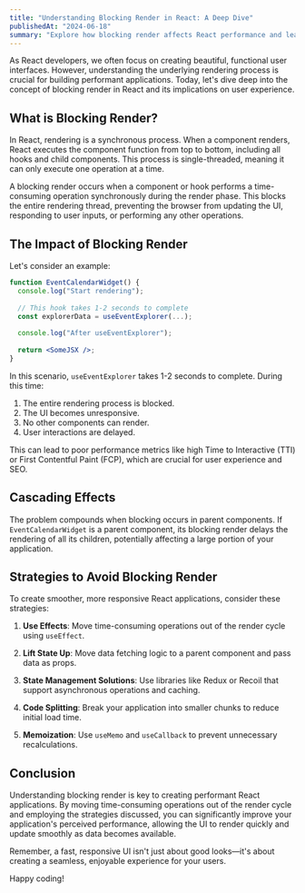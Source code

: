 ```yaml
---
title: "Understanding Blocking Render in React: A Deep Dive"
publishedAt: "2024-06-18"
summary: "Explore how blocking render affects React performance and learn strategies to optimize your components."
---
```


As React developers, we often focus on creating beautiful, functional user interfaces. However, understanding the underlying rendering process is crucial for building performant applications. Today, let's dive deep into the concept of blocking render in React and its implications on user experience.

## What is Blocking Render?

In React, rendering is a synchronous process. When a component renders, React executes the component function from top to bottom, including all hooks and child components. This process is single-threaded, meaning it can only execute one operation at a time.

A blocking render occurs when a component or hook performs a time-consuming operation synchronously during the render phase. This blocks the entire rendering thread, preventing the browser from updating the UI, responding to user inputs, or performing any other operations.

## The Impact of Blocking Render

Let's consider an example:

```jsx
function EventCalendarWidget() {
  console.log("Start rendering");
  
  // This hook takes 1-2 seconds to complete
  const explorerData = useEventExplorer(...);
  
  console.log("After useEventExplorer");
  
  return <SomeJSX />;
}
```

In this scenario, `useEventExplorer` takes 1-2 seconds to complete. During this time:

1. The entire rendering process is blocked.
2. The UI becomes unresponsive.
3. No other components can render.
4. User interactions are delayed.

This can lead to poor performance metrics like high Time to Interactive (TTI) or First Contentful Paint (FCP), which are crucial for user experience and SEO.

## Cascading Effects

The problem compounds when blocking occurs in parent components. If `EventCalendarWidget` is a parent component, its blocking render delays the rendering of all its children, potentially affecting a large portion of your application.

## Strategies to Avoid Blocking Render

To create smoother, more responsive React applications, consider these strategies:

1. **Use Effects**: Move time-consuming operations out of the render cycle using `useEffect`.

2. **Lift State Up**: Move data fetching logic to a parent component and pass data as props.

3. **State Management Solutions**: Use libraries like Redux or Recoil that support asynchronous operations and caching.

4. **Code Splitting**: Break your application into smaller chunks to reduce initial load time.

5. **Memoization**: Use `useMemo` and `useCallback` to prevent unnecessary recalculations.

## Conclusion

Understanding blocking render is key to creating performant React applications. By moving time-consuming operations out of the render cycle and employing the strategies discussed, you can significantly improve your application's perceived performance, allowing the UI to render quickly and update smoothly as data becomes available.

Remember, a fast, responsive UI isn't just about good looks—it's about creating a seamless, enjoyable experience for your users.

Happy coding!
